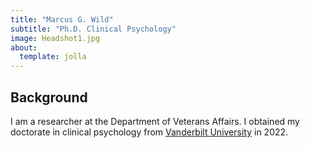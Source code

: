 ```yaml
---
title: "Marcus G. Wild"
subtitle: "Ph.D. Clinical Psychology"
image: Headshot1.jpg
about:
  template: jolla
---
```


## Background

I am a researcher at the Department of Veterans Affairs. I obtained my doctorate in clinical psychology from [Vanderbilt University](https://as.vanderbilt.edu/psychology/) in 2022. 

```r

```


